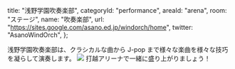   title: "浅野学園吹奏楽部",
  categoryId: "performance",
  areaId: "arena",
  room: "ステージ",
  name: "吹奏楽部",
  url: "https://sites.google.com/asano.ed.jp/windorch/home",
  twitter: "AsanoWindOrch",
};

浅野学園吹奏楽部は、クラシカルな曲から J-pop まで様々な楽曲を様々な技巧を凝らして演奏します。
![](awo/playing.png)
打越アリーナで一緒に盛り上がりましょう！
